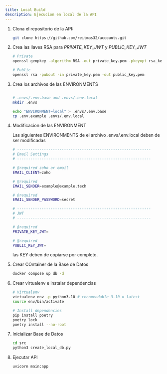 ```yaml
---
title: Local Build
description: Ejecucion en local de la API
---
```



<Steps>

1. Clona el repositorio de la API:

   ```bash
   git clone https://github.com/reitmas32/accounts.git
   ```

2. Crea las llaves RSA para *PRIVATE_KEY_JWT* y *PUBLIC_KEY_JWT*

   ```bash
   # Private
   openssl genpkey -algorithm RSA -out private_key.pem -pkeyopt rsa_keygen_bits:2048

   # Public
   openssl rsa -pubout -in private_key.pem -out public_key.pem
   ```
   
3. Crea los archivos de las ENVIRONMENTS

   ```bash

   # .envs/.env.base and .envs/.env.local 
   mkdir .envs

   echo "ENVIRONMENT=local" > .envs/.env.base
   cp .env.example .envs/.env.local
   ```
   

4. Modificacion de las ENVIRONMENT

   Las siguientes ENVIRONMENTS de el archivo .envs/.env.local deben de ser modificadas

   ```bash 
   # ------------------------------------------------------------
   # Email Settings
   # ------------------------------------------------------------

   # @required zoho or email
   EMAIL_CLIENT=zoho

   # @required
   EMAIL_SENDER=example@example.tech

   # @required
   EMAIL_SENDER_PASSWORD=secret
   ```

   ```bash 
   # ------------------------------------------------------------
   # JWT
   # ------------------------------------------------------------

   # @required
   PRIVATE_KEY_JWT=

   # @required
   PUBLIC_KEY_JWT=
   ```

   <Aside type="caution">las KEY deben de copiarse por completo.</Aside>

5. Crear COntainer de la Base de Datos

   ```bash
   docker compose up db -d
   ```

6. Crear virtualenv e instalar dependencias

   ```bash
   # Virtualenv
   virtualenv env -p python3.10 # recomendable 3.10 o latest
   source env/bin/activate

   # Install dependencies
   pip install poetry
   poetry lock
   poetry install --no-root
   ```

7. Inicializar Base de Datos

   ```bash
   cd src 
   python3 create_local_db.py
   ```

8. Ejecutar API

   ```bash
   uvicorn main:app
   ```


</Steps>